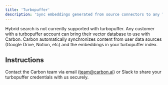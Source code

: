 ```yaml
---
title: 'Turbopuffer'
description: 'Sync embeddings generated from source connectors to any Turbopuffer instance.'
---
```


<Note>Hybrid search is not currently supported with turbopuffer.</Note>
Any customer with a turbopuffer account can bring their vector database to use with Carbon. Carbon automatically synchronizes content from user data sources (Google Drive, Notion, etc) and the embeddings in your turbopuffer index.

## Instructions
Contact the Carbon team via email (team@carbon.ai) or Slack to share your turbopuffer credentials with us securely.